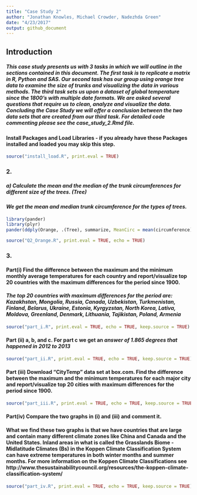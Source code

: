 ```yaml
---
title: "Case Study 2"
author: "Jonathan Knowles, Michael Crowder, Nadezhda Green"
date: "4/23/2017"
output: github_document
---
```

## Introduction  
##### This case study presents us with 3 tasks in which we will outline in the sections contained in this document.  The first task is to replicate a matrix in R, Python and SAS.  Our second task has our group using orange tree data to examine the size of trunks and visualizing the data in various methods.  The third task sets us upon a dataset of global temperature since the 1800’s with multiple date formats.  We are asked several questions that require us to clean, analyze and visualize the data.  Concluding the Case Study we will offer a conclusion between the two data sets that are created from our third task. For detailed code commenting please see the case_study_2.Rmd file.

#### Install Packages and Load Libraries - if you already have these Packages installed and loaded you may skip this step.
```r
source("install_load.R", print.eval = TRUE)
```

### 2. 
##### a) Calculate the mean and the median of the trunk circumferences for different size of the trees. (Tree)  
#### *We get the mean and median trunk circumference for the types of trees.*  

```r
library(pander)
library(plyr)
pander(ddply(Orange, .(Tree), summarize, MeanCirc = mean(circumference), MedCirc = median(circumference)), caption = "Tree Sizes")
```

```r
source("Q2_Orange.R", print.eval = TRUE, echo = TRUE)
```


### 3.  
#### Part(i) Find the difference between the maximum and the minimum monthly average temperatures for each country and report/visualize top 20 countries with the maximum differences for the period since 1900.  
#### *The top 20 countries with maximum differences for the period are: Kazakhstan, Mongolia, Russia, Canada, Uzbekistan, Turkmenistan, Finland, Belarus, Ukraine, Estonia, Kyrgyzstan, North Korea, Lativa, Moldova, Greenland, Denmark, Lithuania, Tajikistan, Poland, Armenia*  
```r
source("part_i.R", print.eval = TRUE, echo = TRUE, keep.source = TRUE)
```

#### Part (ii) a, b, and c. For part c we get an *answer of 1.865 degrees that happened in 2012 to 2013*
```r
source("part_ii.R", print.eval = TRUE, echo = TRUE, keep.source = TRUE)
```

#### Part (iii) Download “CityTemp” data set at box.com. Find the difference between the maximum and the minimum temperatures for each major city and report/visualize top 20 cities with maximum differences for the period since 1900.
```r
source("part_iii.R", print.eval = TRUE, echo = TRUE, keep.source = TRUE)
```

#### Part(iv) Compare the two graphs in (i) and (iii) and comment it.
#### What we find these two graphs is that we have countries that are large and contain many different climate zones like China and Canada and the United States.  Inland areas in what is called the Grasslands Biome - Midlatitude Climates (Bs) in the Koppen Climate Classification System can have extreme temperatures in both winter months and summer months.  For more information on the Koppen Climate Classifications see http://www.thesustainabilitycouncil.org/resources/the-koppen-climate-classification-system/
```r
source("part_iv.R", print.eval = TRUE, echo = TRUE, keep.source = TRUE)
```